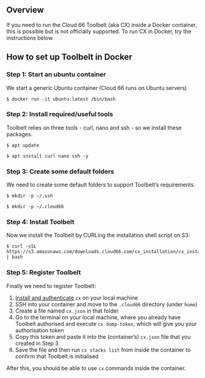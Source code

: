 ## Overview

If you need to run the Cloud 66 Toolbelt (aka CX) inside a Docker container, this is possible but is not officially supported. To run CX in Docker, try the instructions below.

## How to set up Toolbelt in Docker

### Step 1: Start an ubuntu container

We start a generic Ubuntu container (Cloud 66 runs on Ubuntu servers) 

```shell
$ docker run -it ubuntu:latest /bin/bash
```

### Step 2: Install required/useful tools

Toolbelt relies on three tools - curl, nano and ssh - so we install these packages.

```shell
$ apt update
```

```shell
$ apt install curl nano ssh -y
```

### Step 3: Create some default folders

We need to create some default folders to support Toolbelt’s requirements.

```shell
$ mkdir -p ~/.ssh
```

```shell
$ mkdir -p ~/.cloud66
```

### Step 4: Install Toolbelt

Now we install the Toolbelt by CURLing the installation shell script on S3:

```shell
$ curl -sSL https://s3.amazonaws.com/downloads.cloud66.com/cx_installation/cx_install.sh | bash
```

### Step 5: Register Toolbelt

Finally we need to register Toolbelt:

1. [Install and authenticate](/docs/toolbelt/toolbelt#installation) `cx` on your local machine
2. SSH into your container and move to the `.cloud66` directory (under `home`)
3. Create a file named `cx.json` in that folder
4. Go to the terminal on your local machine, where you already have Toolbelt authorised and execute `cx dump-token`, which will give you your authorisation token
5. Copy this token and paste it into the (container’s) `cx.json` file that you created in Step 3
6. Save the file and then run `cx stacks list` from inside the container to confirm that Toolbelt is initialised

After this, you should be able to use `cx` commands inside the container.